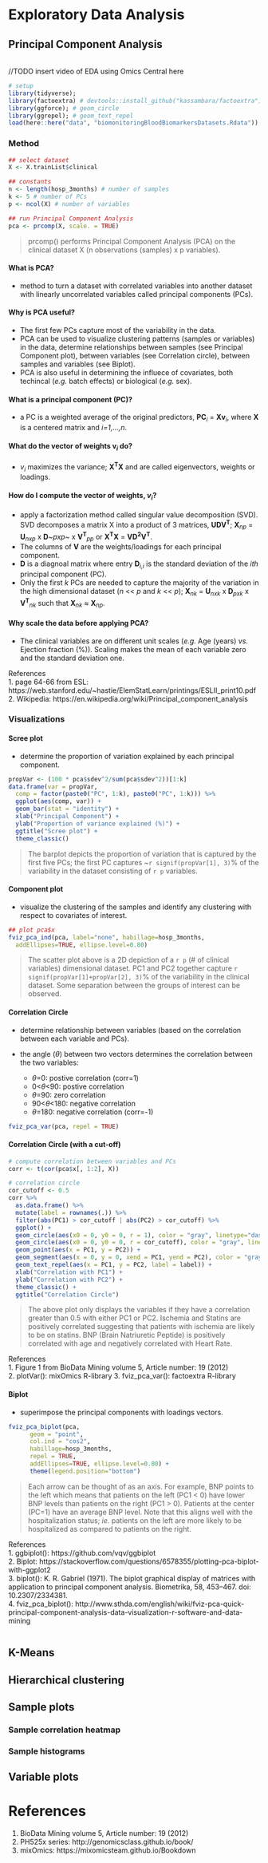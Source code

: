 # Exploratory Data Analysis {#eda}

## Principal Component Analysis

<iframe width="560" height="2" src="" frameborder="0" allowfullscreen></iframe>

//TODO insert video of EDA using Omics Central here

```r
# setup
library(tidyverse);
library(factoextra) # devtools::install_github("kassambara/factoextra")
library(ggforce); # geom_circle
library(ggrepel); # geom_text_repel
load(here::here("data", "biomonitoringBloodBiomarkersDatasets.Rdata"))

```

### Method

```r
## select dataset
X <- X.trainList$clinical

## constants
n <- length(hosp_3months) # number of samples
k <- 5 # number of PCs
p <- ncol(X) # number of variables

## run Principal Component Analysis
pca <- prcomp(X, scale. = TRUE)
```

> prcomp() performs Principal Component Analysis (PCA) on the clinical dataset X (n observations (samples) x p variables). 

#### What is PCA?

* method to turn a dataset with correlated variables into another dataset with linearly uncorrelated variables called principal components (PCs).

#### Why is PCA useful?

* The first few PCs capture most of the variability in the data. 
* PCA can be used to visualize clustering patterns (samples or variables) in the data, determine relationships between samples (see Principal Component plot), between variables (see Correlation circle), between samples and variables (see Biplot). 
* PCA is also useful in determining the influece of covariates, both techincal (*e.g.* batch effects) or biological (*e.g.* sex).

#### What is a principal component (PC)?

* a PC is a weighted average of the original predictors, **PC**~*i*~ = **X****v**~*i*~, where **X** is a centered matrix and *i=1,...,n*.

#### What do the vector of weights **v**~*i*~ do?

* *v~i~* maximizes the variance; **X^T^X** and are called eigenvectors, weights or loadings.

#### How do I compute the vector of weights, *v~i~*?

* apply a factorization method called singular value decomposition (SVD). SVD decomposes a matrix X into a product of 3 matrices, **UDV^T^**; **X**~*np*~ = **U**~*nxp*~ x **D**~*pxp~* x **V^T^**~*pp*~ or **X^T^X** = **VD^2^V^T^**. 
* The columns of **V** are the weights/loadings for each principal component. 
* **D** is a diagnoal matrix where entry **D**~*i,i*~ is the standard deviation of the *ith* principal component (PC). 
* Only the first *k* PCs are needed to capture the majority of the variation in the high dimensional dataset (*n* << *p* and *k* << *p*); **X**~*nk*~ =  **U**~*nxk*~ x **D**~*pxk*~ x **V^T^**~*nk*~ such that **X**~*nk*~ $\approx$ **X**~*np*~.

#### Why scale the data before applying PCA?

* The clinical variables are on different unit scales (*e.g.* Age (years) *vs.* Ejection fraction (%)). Scaling makes the mean of each variable zero and the standard deviation one. 

References  
1. page 64-66 from ESL: https://web.stanford.edu/~hastie/ElemStatLearn/printings/ESLII_print10.pdf  
2. Wikipedia: https://en.wikipedia.org/wiki/Principal_component_analysis

### Visualizations

#### Scree plot

* determine the proportion of variation explained by each principal component.

```r
propVar <- (100 * pca$sdev^2/sum(pca$sdev^2))[1:k]
data.frame(var = propVar,
  comp = factor(paste0("PC", 1:k), paste0("PC", 1:k))) %>% 
  ggplot(aes(comp, var)) +
  geom_bar(stat = "identity") +
  xlab("Principal Component") +
  ylab("Proportion of variance explained (%)") +
  ggtitle("Scree plot") +
  theme_classic()
```

> The barplot depicts the proportion of variation that is captured by the first five PCs; the first PC captures ~`r signif(propVar[1], 3)`% of the variability in the dataset consisting of `r p` variables.

#### Component plot

* visualize the clustering of the samples and identify any clustering with respect to covariates of interest.

```r
## plot pca$x
fviz_pca_ind(pca, label="none", habillage=hosp_3months,
  addEllipses=TRUE, ellipse.level=0.80)
```

> The scatter plot above is a 2D depiction of a `r p` (# of clinical variables) dimensional dataset. PC1 and PC2 together capture `r signif(propVar[1]+propVar[2], 3)`% of the variability in the clinical dataset. Some separation between the groups of interest can be observed.

#### Correlation Circle

* determine relationship between variables (based on the correlation between each variable and PCs).

* the angle ($\theta$) between two vectors determines the correlation between the two variables:  
  * $\theta$=0: postive correlation (corr=1)  
  * 0<$\theta$<90: postive correlation  
  * $\theta$=90: zero correlation  
  * 90<$\theta$<180: negative correlation  
  * $\theta$=180: negative correlation (corr=-1)  

```r
fviz_pca_var(pca, repel = TRUE)
```

#### Correlation Circle (with a cut-off)

```r
# compute correlation between variables and PCs
corr <- t(cor(pca$x[, 1:2], X))

# correlation circle
cor_cutoff <- 0.5
corr %>% 
  as.data.frame() %>% 
  mutate(label = rownames(.)) %>% 
  filter(abs(PC1) > cor_cutoff | abs(PC2) > cor_cutoff) %>% 
  ggplot() +
  geom_circle(aes(x0 = 0, y0 = 0, r = 1), color = "gray", linetype="dashed") + 
  geom_circle(aes(x0 = 0, y0 = 0, r = cor_cutoff), color = "gray", linetype="dashed") + 
  geom_point(aes(x = PC1, y = PC2)) +
  geom_segment(aes(x = 0, y = 0, xend = PC1, yend = PC2), color = "gray", arrow = arrow(length = unit(0.03, "npc"))) + 
  geom_text_repel(aes(x = PC1, y = PC2, label = label)) + 
  xlab("Correlation with PC1") +
  ylab("Correlation with PC2") +
  theme_classic() +
  ggtitle("Correlation Circle")
```


> The above plot only displays the variables if they have a correlation greater than 0.5 with either PC1 or PC2. Ischemia and Statins are positively correlated suggesting that patients with ischemia are likely to be on statins. BNP (Brain Natriuretic Peptide) is positively correlated with age and negatively correlated with Heart Rate.

References  
1. Figure 1 from BioData Mining volume 5, Article number: 19 (2012)  
2. plotVar(): mixOmics R-library
3. fviz_pca_var(): factoextra R-library

#### Biplot

* superimpose the principal components with loadings vectors.

```r
fviz_pca_biplot(pca,
      geom = "point",
      col.ind = "cos2",
      habillage=hosp_3months,
      repel = TRUE,    
      addEllipses=TRUE, ellipse.level=0.80) +
      theme(legend.position="bottom")
```

> Each arrow can be thought of as an axis. For example, BNP points to the left which means that patients on the left (PC1 < 0) have lower BNP levels than patients on the right (PC1 > 0). Patients at the center (PC=1) have an average BNP level. Note that this aligns well with the hospitalization status; *ie.* patients on the left are more likely to be hospitalized as compared to patients on the right.

References  
1. ggbiplot(): https://github.com/vqv/ggbiplot  
2. Biplot: https://stackoverflow.com/questions/6578355/plotting-pca-biplot-with-ggplot2  
3. biplot(): K. R. Gabriel (1971). The biplot graphical display of matrices with application to principal component analysis. Biometrika, 58, 453–467. doi: 10.2307/2334381.  
4. fviz_pca_biplot(): http://www.sthda.com/english/wiki/fviz-pca-quick-principal-component-analysis-data-visualization-r-software-and-data-mining

```r

```


## K-Means

## Hierarchical clustering

## Sample plots
### Sample correlation heatmap
### Sample histograms

## Variable plots

# References
1. BioData Mining volume 5, Article number: 19 (2012)  
2. PH525x series: http://genomicsclass.github.io/book/
3. mixOmics: https://mixomicsteam.github.io/Bookdown

